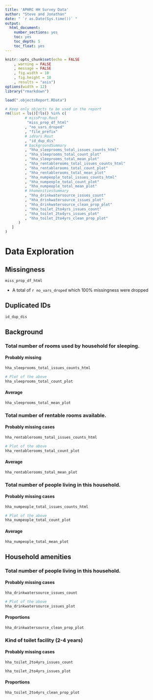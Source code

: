 ```yaml
---
title: 'APHRC HH Survey Data'
author: "Steve and Jonathan"
date: " `r as.Date(Sys.time())` "
output:
  html_document:
    number_sections: yes
    toc: yes
    toc_depth: 5
    toc_float: yes
---
```





```r
knitr::opts_chunk$set(echo = FALSE
	, warning = FALSE
	, message = FALSE
	, fig.width = 10
	, fig.height = 10
	, results = "asis")
options(width = 12)
library("rmarkdown")
```


```r
load(".objectsReport.RData")

# Keep only objects to be used in the report
rm(list = ls()[!ls() %in% c(
         # missProp.Rout
          "miss_prop_df_html"
         , "no_vars_droped"
         , "file_prefix"
         # idVars.Rout
         , "id_dup_dis"
         # backgroundSummary
         , "hha_sleeprooms_total_issues_counts_html"
         , "hha_sleeprooms_total_count_plot"
         , "hha_sleeprooms_total_mean_plot"
         , "hha_rentablerooms_total_issues_counts_html"
         , "hha_rentablerooms_total_count_plot"
         , "hha_rentablerooms_total_mean_plot"
         , "hha_numpeople_total_issues_counts_html"
         , "hha_numpeople_total_count_plot"
         , "hha_numpeople_total_mean_plot"
         # hhamenitiesSummary
         , "hha_drinkwatersource_issues_count"
         , "hha_drinkwatersource_issues_plot"
         , "hha_drinkwatersource_clean_prop_plot"
         , "hha_toilet_2to4yrs_issues_count"
         , "hha_toilet_2to4yrs_issues_plot"
         , "hha_toilet_2to4yrs_clean_prop_plot"
      )
   ]
)

```


# Data Exploration

## Missingness

```r
miss_prop_df_html
```

* A total of `r no_vars_droped` which $100\%$ missingness were dropped

## Duplicated IDs

```r
id_dup_dis
```

## Background

### Total number of rooms used by household for sleeping.

#### Probably missing

```r
hha_sleeprooms_total_issues_counts_html
```

```r
# Plot of the above
hha_sleeprooms_total_count_plot 
```

#### Average

```r
hha_sleeprooms_total_mean_plot 
```


### Total number of rentable rooms available.

#### Probably missing cases

```r
hha_rentablerooms_total_issues_counts_html
```

```r
# Plot of the above
hha_rentablerooms_total_count_plot 
```

#### Average

```r
hha_rentablerooms_total_mean_plot 
```

### Total number of people living in this household.

#### Probably missing cases

```r
hha_numpeople_total_issues_counts_html
```

```r
# Plot of the above
hha_numpeople_total_count_plot
```

#### Average

```r
hha_numpeople_total_mean_plot
```

## Household amenities

### Total number of people living in this household.

#### Probably missing cases

```r
hha_drinkwatersource_issues_count
```

```r
# Plot of the above
hha_drinkwatersource_issues_plot
```

#### Proportions

```r
hha_drinkwatersource_clean_prop_plot
```


### Kind of toilet facility (2-4 years)

#### Probably missing cases

```r
hha_toilet_2to4yrs_issues_count
```

```r
hha_toilet_2to4yrs_issues_plot
```

#### Proportions

```r
hha_toilet_2to4yrs_clean_prop_plot
``` 






